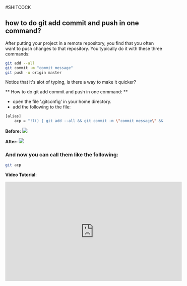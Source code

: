 
#SHITCOCK

## how to do git add commit and push in one command?

After putting your project in a remote repository, you find that you often want to push changes to that repository.
You typically do it with these three commands:

```bash
git add --all
git commit -m "commit message"
git push -u origin master
```

Notice that it's alot of typing, is there a way to make it quicker?

** How to do git add commit and push in one command: **
- open the file '.gitconfig' in your home directory.
- add the following to the file:
```bash
[alias]
    acp = "!l() { git add --all && git commit -m \"commit message\" && git push -u origin master; }; l"

```


**Before:**
 <img src={before}/> 


**After:**
 <img src={after}/> 

 ### And now you can call them like the following:
 ```bash
 git acp
 ```

**Video Tutorial**:
<iframe width="560" height="315" src="https://www.youtube.com/embed/r-sGqQpUDlQ" frameborder="0" allow="accelerometer; autoplay; encrypted-media; gyroscope; picture-in-picture" allowfullscreen></iframe>